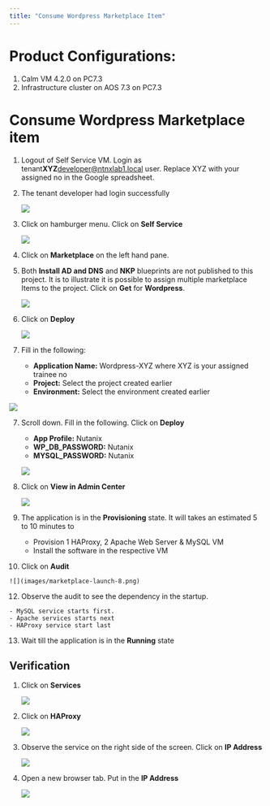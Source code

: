 ```yaml
---
title: "Consume Wordpress Marketplace Item"
---
```


# Product Configurations:

1.  Calm VM 4.2.0 on PC7.3
2.  Infrastructure cluster on AOS 7.3 on PC7.3

# Consume Wordpress Marketplace item

1.  Logout of Self Service VM.  Login as tenant**XYZ**developer@ntnxlab1.local user.  Replace XYZ with your assigned no in the Google spreadsheet.

2.  The tenant developer had login successfully

    ![](images/developer-home-screen.png)

2.  Click on hamburger menu.  Click on **Self Service**

    ![](images/appswitcher-self-service.png)

3.  Click on **Marketplace** on the left hand pane.

4.  Both **Install AD and DNS** and **NKP** blueprints are not published to this project.  It is to
 illustrate it is possible to assign multiple marketplace Items to the project.  Click on **Get** 
 for **Wordpress**.  

    ![](images/marketplace-wordpress.png)

5.  Click on **Deploy**

    ![](images/marketplace-launch-4.png)

6.  Fill in the following:

    - **Application Name:** Wordpress-XYZ where XYZ is your assigned trainee no
    - **Project:** Select the project created earlier
    - **Environment:** Select the environment created earlier

   ![](images/marketplace-launch-5.png)

7.  Scroll down.  Fill in the following.  Click on **Deploy**

    - **App Profile:** Nutanix
    - **WP_DB_PASSWORD:** Nutanix
    - **MYSQL_PASSWORD:** Nutanix

    ![](images/marketplace-launch-6.png)

8.  Click on **View in Admin Center**

    ![](images/marketplace-launch-7.png)

9.  The application is in the **Provisioning** state.  It will takes an estimated 5 to 10 minutes to 

    - Provision 1 HAProxy, 2 Apache Web Server & MySQL VM
    - Install the software in the respective VM

10.  Click on **Audit**

    ![](images/marketplace-launch-8.png)

12.  Observe the audit to see the dependency in the startup.

    - MySQL service starts first.
    - Apache services starts next
    - HAProxy service start last

13.  Wait till the application is in the **Running** state

## Verification

1.  Click on **Services**

    ![](images/marketplace-wp-1.png)

2.  Click on **HAProxy**

    ![](images/marketplace-wp-1.png)

3.  Observe the service on the right side of the screen.  Click on **IP Address**

    ![](images/marketplace-wp-3.png)

4.  Open a new browser tab.  Put in the **IP Address**

    ![](images/marketplace-wp-4.png)





